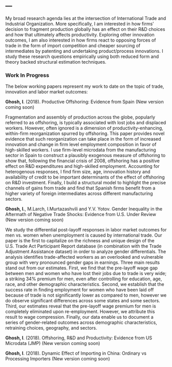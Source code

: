 ---
---

<link rel="stylesheet" href="styles.css" type="text/css">

My broad research agenda lies at the intersection of International Trade and Industrial Organization. More specifically, I am interested in how firms' decision to fragment production globally has an effect on their R&D choices and how that ultimately affects productivity. Exploring other innovation outcomes, I am also interested in how firms react to opposing forces of trade in the form of import competition and cheaper sourcing of intermediates by patenting and undertaking product/process innovations. I study these research questions empirically using both reduced form and theory backed structural estimation techniques. 

### Work In Progress

The below working papers represent my work to date on the topic of trade, innovation and labor market outcomes:

**Ghosh, I**. (2018). Productive Offshoring: Evidence from Spain (New version coming soon)

Fragmentation and assembly of production across the globe, popularly referred to as offshoring, is typically associated with lost jobs and displaced workers. However, often ignored is a dimension of productivity-enhancing, within-firm reorganization spurred by offshoring. This paper provides novel evidence that such reorganization can take place in the form of increased innovation and change in firm level employment composition in favor of high-skilled workers. I use firm-level microdata from the manufacturing sector in Spain to construct a plausibly exogenous measure of offshoring to show that, following the financial crisis of 2008, offshoring has a positive effect on R&D expenditures and high-skilled employment. Accounting for heterogenous responses, I find firm size, age, innovation history and availability of credit to be important determinants of the effect of offshoring on R&D investment. Finally, I build a structural model to highlight the precise channels of gains from trade and find that Spanish firms benefit from a higher variety of foreign intermediates across different manufacturing sectors.

**Ghosh, I.**, M.Larch, I.Murtazashvili and Y.V. Yotov. Gender Inequality in the Aftermath of Negative Trade Shocks: Evidence from U.S. Under Review (New version coming soon)

We study the differential post-layoff responses in labor market outcomes for men vs.\ women when unemployment is caused by international trade. Our paper is the first to capitalize on the richness and unique design of the U.S.\ Trade Act Participant Report database (in combination with the Trade Adjustment Assistance dataset) in order to analyze gender differentials. The analysis identifies trade-affected workers as an overlooked and vulnerable group with very pronounced gender gaps in earnings. Three main results stand out from our estimates. First, we find that the pre-layoff wage gap between men and women who have lost their jobs due to trade is very wide; a striking 34\% premium for men, even after controlling for education, age, race, and other demographic characteristics. Second, we establish that the success rate in finding employment for women who have been laid off because of trade is not significantly lower as compared to men, however we do observe significant differences across some states and some sectors. Third, our estimates reveal that the pre-layoff wage premium for men is completely eliminated upon re-employment. However, we attribute this result to wage compression. Finally,  our data enable us to document a series of gender-related outcomes across demographic characteristics, retraining choices, geography, and sectors. 

**Ghosh, I**. (2018). Offshoring, R&D and Productivity: Evidence from US Microdata (JMP) (New version coming soon)

**Ghosh, I**. (2018). Dynamic Effect of Importing in China: Ordinary vs Processing Importers (New version coming soon)
